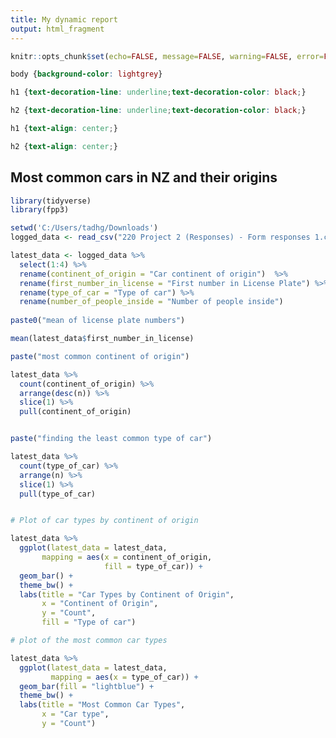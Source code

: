 ```yaml
---
title: My dynamic report
output: html_fragment
---
```


```r
knitr::opts_chunk$set(echo=FALSE, message=FALSE, warning=FALSE, error=FALSE)

```

```css

body {background-color: lightgrey}

h1 {text-decoration-line: underline;text-decoration-color: black;}

h2 {text-decoration-line: underline;text-decoration-color: black;}

h1 {text-align: center;}

h2 {text-align: center;}
```

## Most common cars in NZ and their origins


```r

library(tidyverse)
library(fpp3)

setwd('C:/Users/tadhg/Downloads')
logged_data <- read_csv("220 Project 2 (Responses) - Form responses 1.csv")

latest_data <- logged_data %>%
  select(1:4) %>%
  rename(continent_of_origin = "Car continent of origin")  %>%
  rename(first_number_in_license = "First number in License Plate") %>%
  rename(type_of_car = "Type of car") %>%
  rename(number_of_people_inside = "Number of people inside")
  
paste0("mean of license plate numbers")

mean(latest_data$first_number_in_license)

paste("most common continent of origin")

latest_data %>%
  count(continent_of_origin) %>%
  arrange(desc(n)) %>%
  slice(1) %>%
  pull(continent_of_origin)


paste("finding the least common type of car")

latest_data %>%
  count(type_of_car) %>%
  arrange(n) %>%
  slice(1) %>%
  pull(type_of_car)


# Plot of car types by continent of origin

latest_data %>%
  ggplot(latest_data = latest_data,
       mapping = aes(x = continent_of_origin,
                     fill = type_of_car)) +
  geom_bar() +
  theme_bw() +
  labs(title = "Car Types by Continent of Origin", 
       x = "Continent of Origin", 
       y = "Count",
       fill = "Type of car")

# plot of the most common car types

latest_data %>%
  ggplot(latest_data = latest_data,
         mapping = aes(x = type_of_car)) +
  geom_bar(fill = "lightblue") +
  theme_bw() +
  labs(title = "Most Common Car Types", 
       x = "Car type", 
       y = "Count")


```
